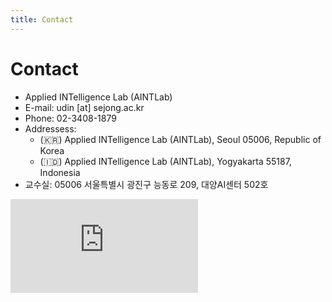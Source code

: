 ```yaml
---
title: Contact
---
```


# Contact
- Applied INTelligence Lab (AINTLab)
- E-mail: <highlight color="#1877F2">udin [at] sejong.ac.kr</highlight>
- Phone: 02-3408-1879
- Addressess:
	- (🇰🇷) Applied INTelligence Lab (AINTLab), Seoul 05006, Republic of Korea
	- (🇮🇩) Applied INTelligence Lab (AINTLab), Yogyakarta 55187, Indonesia
- 교수실: 05006 서울특별시 광진구 능동로 209, 대양AI센터 502호
	
<div class="map-responsive">
<iframe src="https://www.google.com/maps/embed?pb=!1m18!1m12!1m3!1d3163.1382684578657!2d127.07144581532079!3d37.55180603272926!2m3!1f0!2f0!3f0!3m2!1i1024!2i768!4f13.1!3m3!1m2!1s0x357ca4d0720eecc1%3A0x1a7ad975c6b5e4eb!2sSejong%20University!5e0!3m2!1sen!2skr!4v1664505677205!5m2!1sen!2skr" frameborder="0" allowfullscreen="" loading="lazy" referrerpolicy="no-referrer-when-downgrade"></iframe>
</div>
